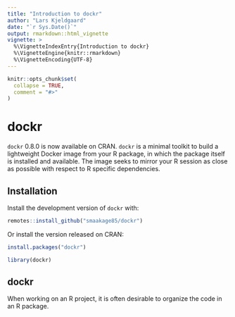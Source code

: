 ```yaml
---
title: "Introduction to dockr"
author: "Lars Kjeldgaard"
date: "`r Sys.Date()`"
output: rmarkdown::html_vignette
vignette: >
  %\VignetteIndexEntry{Introduction to dockr}
  %\VignetteEngine{knitr::rmarkdown}
  %\VignetteEncoding{UTF-8}
---
```


```r
knitr::opts_chunk$set(
  collapse = TRUE,
  comment = "#>"
)
```

# dockr

`dockr` 0.8.0 is now available on CRAN. `dockr` is a minimal toolkit to build a 
lightweight Docker image from your R package, in which the package itself is 
installed and available. The image seeks to mirror your R session as close as 
possible with respect to R specific dependencies.

## Installation

Install the development version of `dockr` with:

```r
remotes::install_github("smaakage85/dockr")
```

Or install the version released on CRAN: 

```r
install.packages("dockr")
```


```r
library(dockr)
```

## dockr

When working on an R project, it is often desirable to organize the code in an
R package. 







